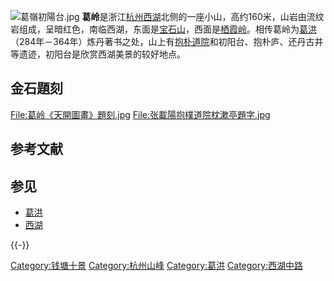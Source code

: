 [[File:葛嶺初陽台.jpg|thumb]]
'''葛岭'''是浙江[[杭州|杭州]][[西湖|西湖]]北侧的一座小山，高约160米，山岩由流纹岩组成，呈暗红色，南临西湖，东面是[[宝石山|宝石山]]，西面是[[栖霞岭|栖霞岭]]。相传葛岭为[[葛洪|葛洪]]（284年－364年）炼丹著书之处，山上有[[抱朴道院|抱朴道院]]和初阳台、抱朴庐、还丹古井等遗迹，初阳台是欣赏西湖美景的较好地点。
== 金石題刻 ==
<gallery>
File:葛岭《天開圖畫》題刻.jpg
File:张載陽抱樸道院枕漱亭題字.jpg
</gallery>
== 参考文献 ==
{{Reflist}}

== 参见 ==
{{Portal box|浙江|道教}}
* [[葛洪|葛洪]]
* [[西湖|西湖]]

{{-}}
{{西湖十景}}
{{西湖十六遗迹}}
{{杭州旅游}}
[[Category:钱塘十景|Category:钱塘十景]]
[[Category:杭州山峰|Category:杭州山峰]]
[[Category:葛洪|Category:葛洪]]
[[Category:西湖中路|Category:西湖中路]]